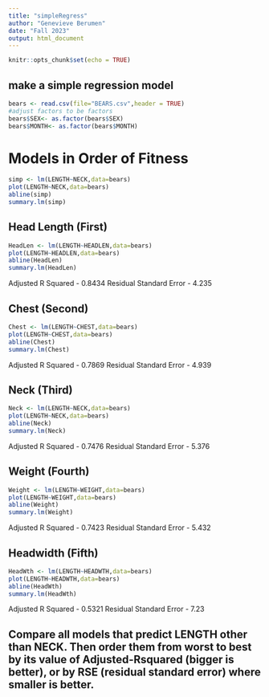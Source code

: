 ```yaml
---
title: "simpleRegress"
author: "Genevieve Berumen"
date: "Fall 2023"
output: html_document
---
```


```r
knitr::opts_chunk$set(echo = TRUE)
```

## make a simple regression model

```r
bears <- read.csv(file="BEARS.csv",header = TRUE)
#adjust factors to be factors
bears$SEX<- as.factor(bears$SEX)
bears$MONTH<- as.factor(bears$MONTH)
```

# Models in Order of Fitness  

```r
simp <- lm(LENGTH~NECK,data=bears)
plot(LENGTH~NECK,data=bears)
abline(simp)
summary.lm(simp)
```


## Head Length (First)
```r
HeadLen <- lm(LENGTH~HEADLEN,data=bears)
plot(LENGTH~HEADLEN,data=bears)
abline(HeadLen)
summary.lm(HeadLen)
```
Adjusted R Squared - 0.8434
Residual Standard Error - 4.235

## Chest (Second)
```r
Chest <- lm(LENGTH~CHEST,data=bears)
plot(LENGTH~CHEST,data=bears)
abline(Chest)
summary.lm(Chest)
```
Adjusted R Squared - 0.7869
Residual Standard Error - 4.939

## Neck (Third)
```r
Neck <- lm(LENGTH~NECK,data=bears)
plot(LENGTH~NECK,data=bears)
abline(Neck)
summary.lm(Neck)
```
Adjusted R Squared - 0.7476
Residual Standard Error - 5.376

## Weight (Fourth)
```r
Weight <- lm(LENGTH~WEIGHT,data=bears)
plot(LENGTH~WEIGHT,data=bears)
abline(Weight)
summary.lm(Weight)
```
Adjusted R Squared - 0.7423
Residual Standard Error - 5.432

## Headwidth (Fifth)
```r
HeadWth <- lm(LENGTH~HEADWTH,data=bears)
plot(LENGTH~HEADWTH,data=bears)
abline(HeadWth)
summary.lm(HeadWth)
```
Adjusted R Squared - 0.5321
Residual Standard Error - 7.23

## Compare all models that predict LENGTH other than NECK. Then order them from worst to best by its value of Adjusted-Rsquared (bigger is better), or by RSE (residual standard error) where smaller is better. 

